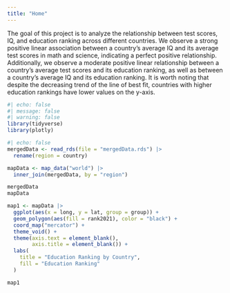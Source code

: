 ```yaml
---
title: "Home"
---
```


The goal of this project is to analyze the relationship between test scores, IQ, and education ranking across different countries. We observe a strong positive linear association between a country's average IQ and its average test scores in math and science, indicating a perfect positive relationship. Additionally, we observe a moderate positive linear relationship between a country's average test scores and its education ranking, as well as between a country's average IQ and its education ranking. It is worth noting that despite the decreasing trend of the line of best fit, countries with higher education rankings have lower values on the y-axis.

```r
#| echo: false
#| message: false
#| warning: false
library(tidyverse)
library(plotly)
```

```r
#| echo: false
mergedData <- read_rds(file = "mergedData.rds") |>
  rename(region = country)

mapData <- map_data("world") |>
  inner_join(mergedData, by = "region")

mergedData
mapData

map1 <- mapData |>
  ggplot(aes(x = long, y = lat, group = group)) +
  geom_polygon(aes(fill = rank2021), color = "black") +
  coord_map("mercator") +
  theme_void() +
  theme(axis.text = element_blank(),
        axis.title = element_blank()) + 
  labs(
    title = "Education Ranking by Country",
    fill = "Education Ranking"
  )

map1
```
